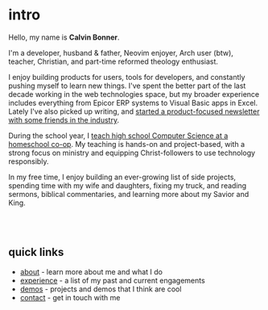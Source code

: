# intro

Hello, my name is **Calvin Bonner**.

I'm a developer, husband & father, Neovim enjoyer, Arch user (btw), teacher,
Christian, and part-time reformed theology enthusiast.

I enjoy building products for users, tools for developers, and constantly
pushing myself to learn new things. I've spent the better part of the last
decade working in the web technologies space, but my broader experience includes
everything from Epicor ERP systems to Visual Basic apps in Excel. Lately I've
also picked up writing, and
[started a product-focused newsletter with some
friends in the industry](/experience/the-connected-product-llc).

During the school year, I
[teach high school Computer Science at a homeschool
co-op](/experience/parent-teacher-co-op). My teaching is hands-on and
project-based, with a strong focus on ministry and equipping Christ-followers to
use technology responsibly.

In my free time, I enjoy building an ever-growing list of side projects,
spending time with my wife and daughters, fixing my truck, and reading sermons,
biblical commentaries, and learning more about my Savior and King.

<br />
<br />

## quick links

- [about](/about) - learn more about me and what I do
- [experience](/experience) - a list of my past and current engagements
- [demos](/demos) - projects and demos that I think are cool
- [contact](/contact) - get in touch with me
